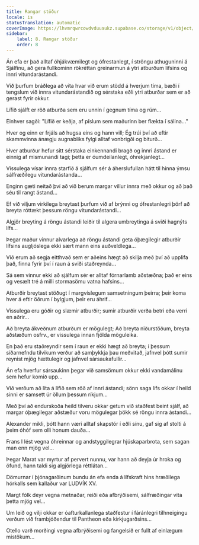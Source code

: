 ```yaml
---
title: Rangar stöður
locale: is
statusTranslation: automatic
coverImage: https://lhvmrqwrcowdvduuaukz.supabase.co/storage/v1/object/public/strapi-uploads/small_cover-tratado-de-psicologia-revolucionaria.webp-5e15e1cec4e0ebebcde5d7fc7565d8fd.webp
sidebar:
    label: 8. Rangar stöður
    order: 8
---
```

Án efa er það alltaf óhjákvæmilegt og ófrestanlegt, í ströngu athuguninni á Sjálfinu, að gera fullkominn rökréttan greinarmun á ytri atburðum lífsins og innri vitundarástandi.

Við þurfum bráðlega að vita hvar við erum stödd á hverjum tíma, bæði í tengslum við innra vitundarástandið og sérstaka eðli ytri atburðar sem er að gerast fyrir okkur.

Lífið sjálft er röð atburða sem eru unnin í gegnum tíma og rúm...

Einhver sagði: "Lífið er keðja, af píslum sem maðurinn ber flækta í sálina..."

Hver og einn er frjáls að hugsa eins og hann vill; Ég trúi því að eftir skammvinna ánægju augnabliks fylgi alltaf vonbrigði og biturð...

Hver atburður hefur sitt sérstaka einkennandi bragð og innri ástand er einnig af mismunandi tagi; þetta er óumdeilanlegt, óhrekjanlegt...

Vissulega vísar innra starfið á sjálfum sér á áherslufullan hátt til hinna ýmsu sálfræðilegu vitundarástanda...

Enginn gæti neitað því að við berum margar villur innra með okkur og að það séu til rangt ástand...

Ef við viljum virkilega breytast þurfum við af brýnni og ófrestanlegri þörf að breyta róttækt þessum röngu vitundarástandi...

Algjör breyting á röngu ástandi leiðir til algera umbreytinga á sviði hagnýts lífs...

Þegar maður vinnur alvarlega að röngu ástandi geta óþægilegir atburðir lífsins augljóslega ekki sært mann eins auðveldlega...

Við erum að segja eitthvað sem er aðeins hægt að skilja með því að upplifa það, finna fyrir því í raun á sviði staðreynda...

Sá sem vinnur ekki að sjálfum sér er alltaf fórnarlamb aðstæðna; það er eins og vesælt tré á milli stormasömu vatna hafsins...

Atburðir breytast stöðugt í margvíslegum samsetningum þeirra; þeir koma hver á eftir öðrum í bylgjum, þeir eru áhrif...

Vissulega eru góðir og slæmir atburðir; sumir atburðir verða betri eða verri en aðrir...

Að breyta ákveðnum atburðum er mögulegt; Að breyta niðurstöðum, breyta aðstæðum osfrv., er vissulega innan fjölda möguleika.

En það eru staðreyndir sem í raun er ekki hægt að breyta; í þessum síðarnefndu tilvikum verður að samþykkja þau meðvitað, jafnvel þótt sumir reynist mjög hættulegir og jafnvel sársaukafullir...

Án efa hverfur sársaukinn þegar við samsömum okkur ekki vandamálinu sem hefur komið upp...

Við verðum að líta á lífið sem röð af innri ástandi; sönn saga lífs okkar í heild sinni er samsett úr öllum þessum ríkjum...

Með því að endurskoða heild tilveru okkar getum við staðfest beint sjálf, að margar óþægilegar aðstæður voru mögulegar þökk sé röngu innra ástandi...

Alexander mikli, þótt hann væri alltaf skapstór í eðli sínu, gaf sig af stolti á þeim óhóf sem olli honum dauða...

Frans I lést vegna óhreinnar og andstyggilegrar hjúskaparbrota, sem sagan man enn mjög vel...

Þegar Marat var myrtur af pervert nunnu, var hann að deyja úr hroka og öfund, hann taldi sig algjörlega réttlátan...

Dömurnar í þjónagarðinum bundu án efa enda á lífskraft hins hræðilega hórkalls sem kallaður var LUDVÍK XV.

Margt fólk deyr vegna metnaðar, reiði eða afbrýðisemi, sálfræðingar vita þetta mjög vel...

Um leið og vilji okkar er óafturkallanlega staðfestur í fáránlegri tilhneigingu verðum við frambjóðendur til Pantheon eða kirkjugarðsins...

Otello varð morðingi vegna afbrýðisemi og fangelsið er fullt af einlægum mistökum...

